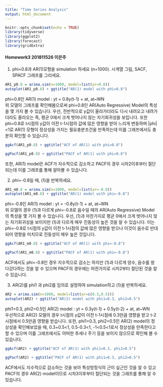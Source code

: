 ```yaml
---
title: "Time Series Analysis"
output: html_document
---
```


```r
knitr::opts_chunk$set(echo = TRUE)
library(tidyverse)
library(ggplot2)
library(forecast)
library(gridExtra)
```

<div align = "right">
#### Homework3 201811526 이은주
</div>

(1) phi=0.8과 AR(1)모형을 simulation 하세요 (n=1000). 시계열 그림, SACF, SPACF 그래프를 그리세요.   
```r
AR1_p0.8 = arima.sim(n=1000, model=list(ar=0.8))
autoplot(AR1_p0.8) + ggtitle("AR(1) model with phi=0.8")
```
phi=0.8인 AR(1) model : yt = 0.8y(t-1) + at, at~WN   
위 모델의 그래프를 확인해봄으로써 phi=0.8인 AR(Auto Regressive) Model의 특성을 몇 가지 볼 수 있습니다. 우선, 전반적으로 y값이 올라가더라도 다시 내려오고 내려가더라도 올라오는 즉, 평균 0에서 크게 벗어나지 않는 자기회귀성을 보입니다. 또한 phi=0.8로 t시점의 y값이 이전 t-1시점의 값에 많은 영향을 받아 느리게 변동하며 |phi|<1로 AR(1) 모형이 정상성을 가지는 필요충분조건을 만족하는데 이를 그래프에서도 충분히 확인할 수 있습니다. 

```r
ggAcf(AR1_p0.8) + ggtitle("ACF of AR(1) with phi=0.8")
```

```r
ggPacf(AR1_p0.8) + ggtitle("PACF of AR(1) with phi=0.8")
```

또한, AR(1) model은 ACF가 지수적으로 감소하고 PACF의 경우 시차2이후부터 절단되는데 이를 그래프를 통해 알아볼 수 있습니다.

\pagebreak

(2) phi=-0.8일 때, (1)을 반복하세요. 
```r
AR1_m0.8 = arima.sim(n=1000, model=list(ar=-0.8))
autoplot(AR1_m0.8) + ggtitle("AR(1) model with phi=-0.8")
```
phi=-0.8인 AR(1) model : yt = -0.8y(t-1) + at, at~WN   
위 모델의 경우 (1)과 다르게 phi=-0.8로 음수일 때의 AR(Auto Regressive) Model의 특성을 몇 가지 볼 수 있습니다. 우선, (1)과 마찬가지로 평균 0에서 크게 벗어나지 않는 자기회귀성을 보이지만 (1)과 다르게 매우 진동성이 높은 것을 알 수 있습니다. 이는 phi=-0.8로 t시점의 y값이 이전 t-1시점의 값에 많은 영향을 받으나 이것이 음수로 반대되어 영향을 미치므로 진동성이 매우 높은 것입니다. 

```r
ggAcf(AR1_m0.8) + ggtitle("ACF of AR(1) with phi=-0.8")
```

```r
ggPacf(AR1_m0.8) + ggtitle("PACF of AR(1) with phi=-0.8")
```

ACF에서도 phi=-0.8인 경우 지수적으로 감소는 하지만 (1)과 다르게 양수, 음수를 왔다갔다하는 것을 알 수 있으며 PACF의 경우에는 마찬가지로 시차2부터 절단된 것을 알 수 있습니다. 

\pagebreak

(3) AR(2)를 phi1 과 phi2를 임의로 설정하여 simulation하고 (1)을 반복하세요. 
```r
AR2 = arima.sim(n=1000, model=list(ar=c(0.3,0.5)))
autoplot(AR2) + ggtitle("AR(2) model with phi1=0.3, phi2=0.5")
```
phi1=0.3, phi2=0.5인 AR(2) model : yt = 0.3y(t-1) + 0.5y(t-2) + at, at~WN  
우선적으로 AR(2) 모델의 경우 t시점의 y값이 이전 t-1시점에 0.3만큼 영향을 받고 t-2시점에서 0.5만큼 영향을 받습니다. 또한, phi1=0.3, phi2=0.5인 AR(2) model의 정상성을 확인해보았을 때, 0.3+0.5<1, 0.5-0.3<1, -1<0.5<1로서 정상성을 만족한다고 할 수 있으며 이를 그래프에서도 어떠한 추세나 주기 등을 보이지 않으므로 확인해 볼 수 있습니다. 

```r
ggAcf(AR2) + ggtitle("ACF of AR(1) with phi1=0.3, phi2=0.5")
```

```r
ggPacf(AR2) + ggtitle("PACF of AR(1) with phi1=0.3, phi2=0.5")
```

ACF에서도 지수적으로 감소하는 것을 보아 특성방정식의 근이 실근인 것을 알 수 있고 PACF의 경우 AR(2) model이므로 시차3이후부터 절단되는 것을 그래프를 통해 알 수 있습니다.